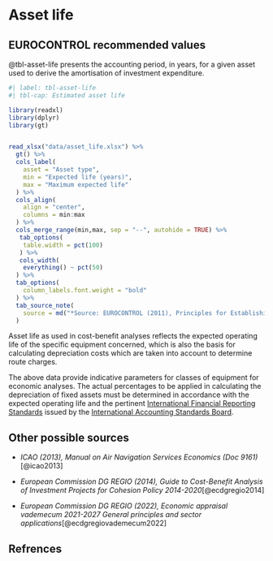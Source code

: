 # Asset life {#sec-asset-life}

## EUROCONTROL recommended values

@tbl-asset-life presents the accounting period, in years, for a given asset used
to derive the amortisation of investment expenditure.

```r
#| label: tbl-asset-life
#| tbl-cap: Estimated asset life

library(readxl)
library(dplyr)
library(gt)


read_xlsx("data/asset_life.xlsx") %>% 
  gt() %>% 
  cols_label(
    asset = "Asset type",
    min = "Expected life (years)",
    max = "Maximum expected life"
  ) %>% 
  cols_align(
    align = "center",
    columns = min:max
  ) %>% 
  cols_merge_range(min,max, sep = "--", autohide = TRUE) %>% 
   tab_options(
    table.width = pct(100)
   ) %>% 
   cols_width(
    everything() ~ pct(50)
  ) %>% 
  tab_options(
    column_labels.font.weight = "bold"
  ) %>% 
  tab_source_note(
    source = md("*Source: EUROCONTROL (2011), Principles for Establishing the Cost-Base for Route Charges and the Calculation of the Unit Rates*")
  )
```

Asset life as used in cost-benefit analyses reflects the expected operating life 
of the specific equipment concerned, which is also the basis for calculating 
depreciation costs which are taken into account to determine route charges.

The above data provide indicative parameters for classes of equipment for 
economic analyses. The actual percentages to be applied in calculating the 
depreciation of fixed assets must be determined in accordance with the expected
operating life and the pertinent [International Financial Reporting Standards](https://www.ifrs.org/) 
issued by the [International Accounting Standards Board](https://www.ifrs.org/groups/international-accounting-standards-board/).

## Other possible sources

* *ICAO (2013), Manual on Air Navigation Services Economics (Doc 9161)*[@icao2013]

* *European Commission DG REGIO (2014), Guide to Cost-Benefit Analysis of Investment Projects for Cohesion Policy 2014-2020*[@ecdgregio2014]

* *European Commission DG REGIO (2022), Economic appraisal vademecum 2021-2027 General principles and sector applications*[@ecdgregiovademecum2022]

## Refrences
